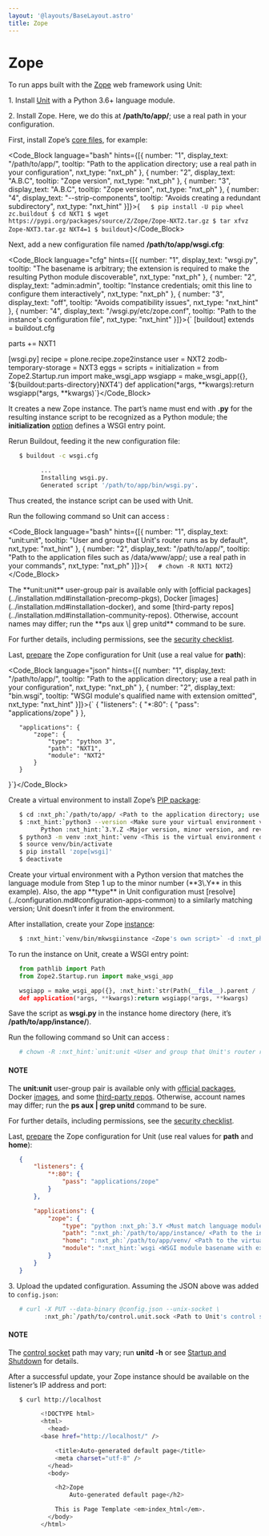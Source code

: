 ```yaml
---
layout: '@layouts/BaseLayout.astro'
title: Zope
---
```

# Zope

To run apps built with the [Zope](https://www.zope.dev/) web framework using Unit:

1\. Install [Unit](../installation.md#installation-precomp-pkgs) with a Python 3.6+ language module.

2\. Install Zope.  Here, we do this at **/path/to/app/**; use a real path in your configuration.

First, install Zope’s [core files](https://zope.readthedocs.io/en/latest/INSTALL.html#installing-zope-with-zc-buildout), for example:

<Code_Block language="bash" hints={[{ number: "1", display_text: "/path/to/app/", tooltip: "Path to the application directory; use a real path in your configuration", nxt_type: "nxt_ph" }, { number: "2", display_text: "A.B.C", tooltip: "Zope version", nxt_type: "nxt_ph" }, { number: "3", display_text: "A.B.C", tooltip: "Zope version", nxt_type: "nxt_ph" }, { number: "4", display_text: "--strip-components", tooltip: "Avoids creating a redundant subdirectory", nxt_type: "nxt_hint" }]}>{`   $ pip install -U pip wheel zc.buildout
   $ cd NXT1
   $ wget https://pypi.org/packages/source/Z/Zope/Zope-NXT2.tar.gz
   $ tar xfvz Zope-NXT3.tar.gz NXT4=1
   $ buildout`}</Code_Block>

Next, add a new configuration file named **/path/to/app/wsgi.cfg**:

<Code_Block language="cfg" hints={[{ number: "1", display_text: "wsgi.py", tooltip: "The basename is arbitrary; the extension is required to make the resulting Python module discoverable", nxt_type: "nxt_ph" }, { number: "2", display_text: "admin:admin", tooltip: "Instance credentials; omit this line to configure them interactively", nxt_type: "nxt_ph" }, { number: "3", display_text: "off", tooltip: "Avoids compatibility issues", nxt_type: "nxt_hint" }, { number: "4", display_text: "/wsgi.py/etc/zope.conf", tooltip: "Path to the instance's configuration file", nxt_type: "nxt_hint" }]}>{`   [buildout]
   extends =
       buildout.cfg

   parts +=
       NXT1

   [wsgi.py]
   recipe = plone.recipe.zope2instance
   user = NXT2
   zodb-temporary-storage = NXT3
   eggs =
   scripts =
   initialization =
       from Zope2.Startup.run import make_wsgi_app
       wsgiapp = make_wsgi_app({}, '$\{buildout:parts-directory\}NXT4')
       def application(*args, **kwargs):return wsgiapp(*args, **kwargs)`}</Code_Block>

It creates a new Zope instance.  The part’s name must end with **.py** for the resulting instance script to be recognized as a Python module; the **initialization** [option](https://pypi.org/project/plone.recipe.zope2instance/#common-options) defines a WSGI entry point.

Rerun Buildout, feeding it the new configuration file:

```bash
   $ buildout -c wsgi.cfg

         ...
         Installing wsgi.py.
         Generated script '/path/to/app/bin/wsgi.py'.
```

Thus created, the instance script can be used with Unit.

Run the following command so Unit can access :

<Code_Block language="bash" hints={[{ number: "1", display_text: "unit:unit", tooltip: "User and group that Unit's router runs as by default", nxt_type: "nxt_hint" }, { number: "2", display_text: "/path/to/app/", tooltip: "Path to the application files such as /data/www/app/; use a real path in your commands", nxt_type: "nxt_ph" }]}>{`   # chown -R NXT1 NXT2`}</Code_Block>

<Note type="note">
The **unit:unit** user-group pair is available only with [official packages](../installation.md#installation-precomp-pkgs), Docker [images](../installation.md#installation-docker), and some [third-party repos](../installation.md#installation-community-repos). Otherwise, account names may differ; run the **ps aux \| grep unitd** command to be sure.
</Note>

For further details, including permissions, see the [security checklist](security.md#security-apps).

Last, [prepare](../configuration.md#configuration-python) the Zope configuration for Unit (use a real value for **path**):

<Code_Block language="json" hints={[{ number: "1", display_text: "/path/to/app/", tooltip: "Path to the application directory; use a real path in your configuration", nxt_type: "nxt_ph" }, { number: "2", display_text: "bin.wsgi", tooltip: "WSGI module's qualified name with extension omitted", nxt_type: "nxt_hint" }]}>{`   {
       "listeners": {
           "*:80": {
               "pass": "applications/zope"
           }
       },

       "applications": {
           "zope": {
               "type": "python 3",
               "path": "NXT1",
               "module": "NXT2"
           }
       }
   }`}</Code_Block>

Create a virtual environment to install Zope’s [PIP package](https://pypi.org/project/Zope/):

```bash
   $ cd :nxt_ph:`/path/to/app/ <Path to the application directory; use a real path in your configuration>`
   $ :nxt_hint:`python3 --version <Make sure your virtual environment version matches the module version>`
         Python :nxt_hint:`3.Y.Z <Major version, minor version, and revision number>`
   $ python3 -m venv :nxt_hint:`venv <This is the virtual environment directory>`
   $ source venv/bin/activate
   $ pip install 'zope[wsgi]'
   $ deactivate
```

<Note type="warning">
Create your virtual environment with a Python version that matches the language module from Step 1 up to the minor number (**3\.Y** in this example). Also, the app **type** in Unit configuration must [resolve](../configuration.md#configuration-apps-common) to a similarly matching version; Unit doesn’t infer it from the environment.
</Note>

After installation, create your Zope [instance](https://zope.readthedocs.io/en/latest/operation.html#creating-a-zope-instance):

```bash
   $ :nxt_hint:`venv/bin/mkwsgiinstance <Zope's own script>` -d :nxt_ph:`instance <The Zope instance's home directory>`
```

To run the instance on Unit, create a WSGI entry point:

```python
   from pathlib import Path
   from Zope2.Startup.run import make_wsgi_app

   wsgiapp = make_wsgi_app({}, :nxt_hint:`str(Path(__file__).parent / 'etc/zope.conf' <Path to the instance's configuration file>`))
   def application(*args, **kwargs):return wsgiapp(*args, **kwargs)
```

Save the script as **wsgi.py** in the instance home directory (here, it’s **/path/to/app/instance/**).

Run the following command so Unit can access :

```bash
   # chown -R :nxt_hint:`unit:unit <User and group that Unit's router runs as by default>` :nxt_ph:`/path/to/app/ <Path to the application files such as /data/www/app/; use a real path in your commands>`
```

#### NOTE

The **unit:unit** user-group pair is available only with [official packages](../installation.md#installation-precomp-pkgs), Docker [images](../installation.md#installation-docker), and some [third-party repos](../installation.md#installation-community-repos).  Otherwise, account names may differ; run the **ps aux \| grep unitd** command to be sure.

For further details, including permissions, see the [security checklist](security.md#security-apps).

Last, [prepare](../configuration.md#configuration-python) the Zope configuration for Unit (use real values for **path** and **home**):

```json
   {
       "listeners": {
           "*:80": {
               "pass": "applications/zope"
           }
       },

       "applications": {
           "zope": {
               "type": "python :nxt_ph:`3.Y <Must match language module version and virtual environment version>`",
               "path": ":nxt_ph:`/path/to/app/instance/ <Path to the instance/ subdirectory; use a real path in your configuration>`",
               "home": ":nxt_ph:`/path/to/app/venv/ <Path to the virtual environment; use a real path in your configuration>`",
               "module": ":nxt_hint:`wsgi <WSGI module basename with extension omitted>`"
           }
       }
   }
```

3\. Upload the updated configuration.  Assuming the JSON above was added to `config.json`:

```bash
   # curl -X PUT --data-binary @config.json --unix-socket \
          :nxt_ph:`/path/to/control.unit.sock <Path to Unit's control socket in your installation>` :nxt_hint:`http://localhost/config/ <Path to the config section in Unit's control API>`
```

#### NOTE

The [control socket](../controlapi.md#configuration-socket) path may vary; run **unitd -h** or see [Startup and Shutdown](source.md#source-startup) for details.

After a successful update, your Zope instance should be available on the listener’s IP address and port:

```bash
   $ curl http://localhost

         <!DOCTYPE html>
         <html>
           <head>
         <base href="http://localhost/" />

             <title>Auto-generated default page</title>
             <meta charset="utf-8" />
           </head>
           <body>

             <h2>Zope
                 Auto-generated default page</h2>

             This is Page Template <em>index_html</em>.
           </body>
         </html>
```